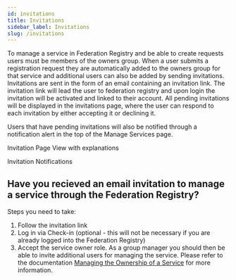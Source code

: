 ```yaml
---
id: invitations
title: Invitations
sidebar_label: Invitations
slug: /invitations
---
```


To manage a service in Federation Registry and be able to create requests users must be members of the owners group. 
When a user submits a registration request they are automatically added to the owners group for that service and 
additional users can also be added by sending invitations.
Invitations are sent in the form of an email containing an invitation link. The invitation link will lead the user to 
federation registry and upon login the invitation will be activated and linked to their account. All pending invitations will be displayed 
in the invitations page, where the user can respond to each invitation by either accepting it or declining it.

Users that have pending invitations will also be notified through a notification alert in the top of the Manage Services page.

Invitation Page View with explanations <ImageExpand image_url='/screenshots/invitations_page.png'/>

Invitation Notifications <ImageExpand image_url='/screenshots/invitations_notification.png'/>

## Have you recieved an email invitation to manage a service through the Federation Registry?

Steps you need to take:

1. Follow the invitation link
2. Log in via Check-in (optional - this will not be necessary if you are already logged into the Federation Registry)
3. Accept the service owner role. As a group manager you should then be able to invite additional users for managing the service. Please refer to the documentation [Managing the Ownership of a Service](service_list#manage-ownership-of-a-service) for more information.